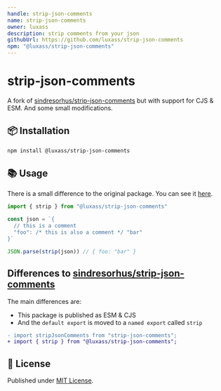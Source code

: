 ```yaml
---
handle: strip-json-comments
name: strip-json-comments
owner: luxass
description: strip comments from your json
githubUrl: https://github.com/luxass/strip-json-comments
npm: "@luxass/strip-json-comments"
---
```


# strip-json-comments

A fork of [sindresorhus/strip-json-comments](https://github.com/sindresorhus/strip-json-comments) but with support for CJS & ESM. And some small modifications.

## 📦 Installation

```sh
npm install @luxass/strip-json-comments
```

## 📚 Usage

There is a small difference to the original package. You can see it [here](https://github.com/luxass/strip-json-comments/blob/main/#differences-to-sindresorhusstrip-json-comments).

```ts
import { strip } from "@luxass/strip-json-comments"

const json = `{
  // this is a comment
  "foo": /* this is also a comment */ "bar"
}`

JSON.parse(strip(json)) // { foo: "bar" }
```

## Differences to [sindresorhus/strip-json-comments](https://github.com/sindresorhus/strip-json-comments)

The main differences are:

* This package is published as ESM & CJS
* And the `default export` is moved to a `named export` called `strip`

```diff
- import stripJsonComments from "strip-json-comments";
+ import { strip } from "@luxass/strip-json-comments";
```

## 📄 License

Published under [MIT License](https://github.com/luxass/strip-json-comments/blob/main/LICENSE).
